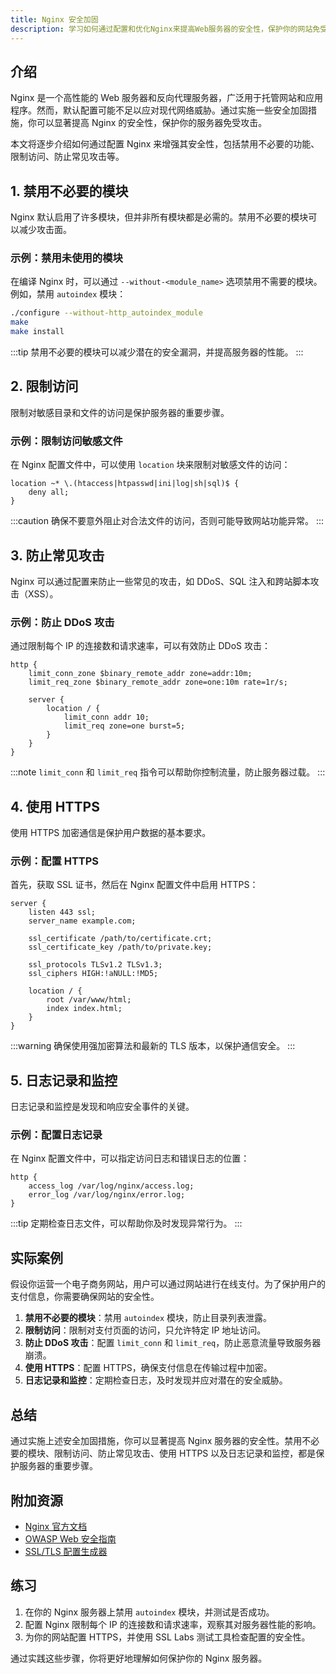 ```yaml
---
title: Nginx 安全加固
description: 学习如何通过配置和优化Nginx来提高Web服务器的安全性，保护你的网站免受常见攻击。
---
```


## 介绍

Nginx 是一个高性能的 Web 服务器和反向代理服务器，广泛用于托管网站和应用程序。然而，默认配置可能不足以应对现代网络威胁。通过实施一些安全加固措施，你可以显著提高 Nginx 的安全性，保护你的服务器免受攻击。

本文将逐步介绍如何通过配置 Nginx 来增强其安全性，包括禁用不必要的功能、限制访问、防止常见攻击等。

## 1. 禁用不必要的模块

Nginx 默认启用了许多模块，但并非所有模块都是必需的。禁用不必要的模块可以减少攻击面。

### 示例：禁用未使用的模块

在编译 Nginx 时，可以通过 `--without-<module_name>` 选项禁用不需要的模块。例如，禁用 `autoindex` 模块：

```bash
./configure --without-http_autoindex_module
make
make install
```

:::tip
禁用不必要的模块可以减少潜在的安全漏洞，并提高服务器的性能。
:::

## 2. 限制访问

限制对敏感目录和文件的访问是保护服务器的重要步骤。

### 示例：限制访问敏感文件

在 Nginx 配置文件中，可以使用 `location` 块来限制对敏感文件的访问：

```nginx
location ~* \.(htaccess|htpasswd|ini|log|sh|sql)$ {
    deny all;
}
```

:::caution
确保不要意外阻止对合法文件的访问，否则可能导致网站功能异常。
:::

## 3. 防止常见攻击

Nginx 可以通过配置来防止一些常见的攻击，如 DDoS、SQL 注入和跨站脚本攻击（XSS）。

### 示例：防止 DDoS 攻击

通过限制每个 IP 的连接数和请求速率，可以有效防止 DDoS 攻击：

```nginx
http {
    limit_conn_zone $binary_remote_addr zone=addr:10m;
    limit_req_zone $binary_remote_addr zone=one:10m rate=1r/s;

    server {
        location / {
            limit_conn addr 10;
            limit_req zone=one burst=5;
        }
    }
}
```

:::note
`limit_conn` 和 `limit_req` 指令可以帮助你控制流量，防止服务器过载。
:::

## 4. 使用 HTTPS

使用 HTTPS 加密通信是保护用户数据的基本要求。

### 示例：配置 HTTPS

首先，获取 SSL 证书，然后在 Nginx 配置文件中启用 HTTPS：

```nginx
server {
    listen 443 ssl;
    server_name example.com;

    ssl_certificate /path/to/certificate.crt;
    ssl_certificate_key /path/to/private.key;

    ssl_protocols TLSv1.2 TLSv1.3;
    ssl_ciphers HIGH:!aNULL:!MD5;

    location / {
        root /var/www/html;
        index index.html;
    }
}
```

:::warning
确保使用强加密算法和最新的 TLS 版本，以保护通信安全。
:::

## 5. 日志记录和监控

日志记录和监控是发现和响应安全事件的关键。

### 示例：配置日志记录

在 Nginx 配置文件中，可以指定访问日志和错误日志的位置：

```nginx
http {
    access_log /var/log/nginx/access.log;
    error_log /var/log/nginx/error.log;
}
```

:::tip
定期检查日志文件，可以帮助你及时发现异常行为。
:::

## 实际案例

假设你运营一个电子商务网站，用户可以通过网站进行在线支付。为了保护用户的支付信息，你需要确保网站的安全性。

1. **禁用不必要的模块**：禁用 `autoindex` 模块，防止目录列表泄露。
2. **限制访问**：限制对支付页面的访问，只允许特定 IP 地址访问。
3. **防止 DDoS 攻击**：配置 `limit_conn` 和 `limit_req`，防止恶意流量导致服务器崩溃。
4. **使用 HTTPS**：配置 HTTPS，确保支付信息在传输过程中加密。
5. **日志记录和监控**：定期检查日志，及时发现并应对潜在的安全威胁。

## 总结

通过实施上述安全加固措施，你可以显著提高 Nginx 服务器的安全性。禁用不必要的模块、限制访问、防止常见攻击、使用 HTTPS 以及日志记录和监控，都是保护服务器的重要步骤。

## 附加资源

- [Nginx 官方文档](https://nginx.org/en/docs/)
- [OWASP Web 安全指南](https://owasp.org/www-project-top-ten/)
- [SSL/TLS 配置生成器](https://ssl-config.mozilla.org/)

## 练习

1. 在你的 Nginx 服务器上禁用 `autoindex` 模块，并测试是否成功。
2. 配置 Nginx 限制每个 IP 的连接数和请求速率，观察其对服务器性能的影响。
3. 为你的网站配置 HTTPS，并使用 SSL Labs 测试工具检查配置的安全性。

通过实践这些步骤，你将更好地理解如何保护你的 Nginx 服务器。
